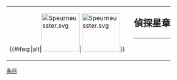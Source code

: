 {| style="border: 1px solid {{{border|gray}}}; background-color: {{{color|#fdffe7}}};"
|rowspan="2" valign="middle" | {{#ifeq:{{{2}}}|alt|[[File:Speurneusster.svg|100px]]|[[File:Speurneusster.svg|100px]]}}
|rowspan="2" |
|style="font-size: x-large; padding: 0; vertical-align: middle; height: 1.1em;" | '''偵探星章'''
|-
|style="vertical-align: middle; border-top: 1px solid gray;" | {{{1}}}
|}

<noinclude>
[[Category:维基星章模板|条目]]</noinclude>